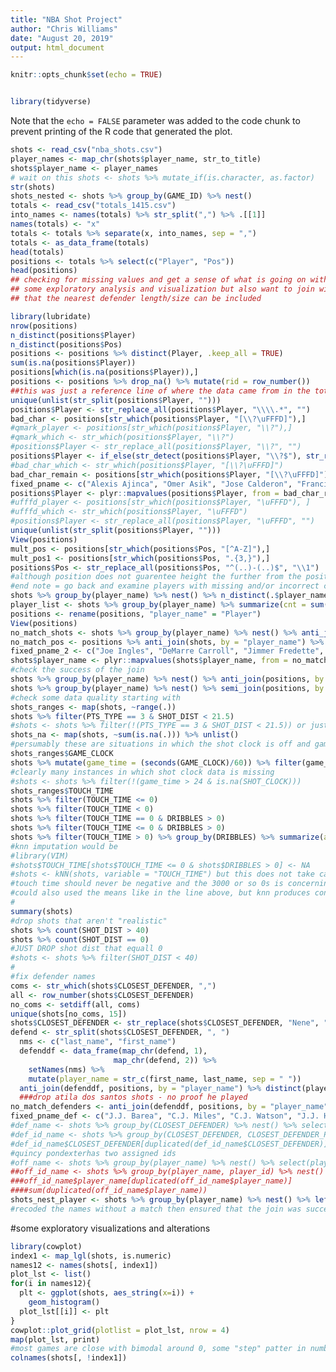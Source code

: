```yaml
---
title: "NBA Shot Project"
author: "Chris Williams"
date: "August 20, 2019"
output: html_document
---
```


```r
knitr::opts_chunk$set(echo = TRUE)
```

```r
```

```r
library(tidyverse)
```

Note that the `echo = FALSE` parameter was added to the code chunk to prevent printing of the R code that generated the plot.

```r
shots <- read_csv("nba_shots.csv")
player_names <- map_chr(shots$player_name, str_to_title)
shots$player_name <- player_names
# wait on this shots <- shots %>% mutate_if(is.character, as.factor)
str(shots)
shots_nested <- shots %>% group_by(GAME_ID) %>% nest()
totals <- read_csv("totals_1415.csv")
into_names <- names(totals) %>% str_split(",") %>% .[[1]]
names(totals) <- "x"
totals <- totals %>% separate(x, into_names, sep = ",")
totals <- as_data_frame(totals)
head(totals)
positions <- totals %>% select(c("Player", "Pos"))
head(positions)
## checking for missing values and get a sense of what is going on with the data including
## some exploratory analysis and visualization but also want to join with positions so 
## that the nearest defender length/size can be included
```

```r
library(lubridate)
nrow(positions)
n_distinct(positions$Player)
n_distinct(positions$Pos)
positions <- positions %>% distinct(Player, .keep_all = TRUE)
sum(is.na(positions$Player))
positions[which(is.na(positions$Player)),]
positions <- positions %>% drop_na() %>% mutate(rid = row_number())
##this was just a reference line of where the data came from in the totals df
unique(unlist(str_split(positions$Player, "")))
positions$Player <- str_replace_all(positions$Player, "\\\\.*", "")
bad_char <- positions[str_which(positions$Player, "[\\?\uFFFD]"),]
#qmark_player <- positions[str_which(positions$Player, "\\?"),]
#qmark_which <- str_which(positions$Player, "\\?")
#positions$Player <- str_replace_all(positions$Player, "\\?", "")
positions$Player <- if_else(str_detect(positions$Player, "\\?$"), str_replace(positions$Player, "\\?$", "c"), positions$Player)
#bad_char_which <- str_which(positions$Player, "[\\?\uFFFD]")
bad_char_remain <- positions[str_which(positions$Player, "[\\?\uFFFD]"),]
fixed_pname <- c("Alexis Ajinca", "Omer Asik", "Jose Calderon", "Francisco Garcia", "Manu Ginobili", "Jorge Gutierrez", "Nene Hilario", "Ersan Ilyasova", "Donatas Motiejunas", "Damjan Rudez", "Dennis Schroder", "Kevin Seraphin", "Hedo Turkoglu", "Jonas Valanciunas", "Anderson Varejao", "Greivis Vasquez", "Nikola Vucevic")
positions$Player <- plyr::mapvalues(positions$Player, from = bad_char_remain$Player, to = fixed_pname)
#ufffd_player <- positions[str_which(positions$Player, "\uFFFD"), ]
#ufffd_which <- str_which(positions$Player, "\uFFFD")
#positions$Player <- str_replace_all(positions$Player, "\uFFFD", "")
unique(unlist(str_split(positions$Player, "")))
View(positions)
mult_pos <- positions[str_which(positions$Pos, "[^A-Z]"),]
mult_pos1 <- positions[str_which(positions$Pos, ".{3,}"),]
positions$Pos <- str_replace_all(positions$Pos, "^(..)-(..)$", "\\1")
#although position does not guarentee height the further from the positions should represent "mismatch" scenarios, was unable to find player height in a useable format.
#end note = go back and examine players with missing and/or incorrect characters to fix their names
shots %>% group_by(player_name) %>% nest() %>% n_distinct(.$player_name)
player_list <- shots %>% group_by(player_name) %>% summarize(cnt = sum(FGM))
positions <- rename(positions, "player_name" = "Player")
View(positions)
no_match_shots <- shots %>% group_by(player_name) %>% nest() %>% anti_join(positions, by = "player_name") %>% select(player_name)
no_match_pos <- positions %>% anti_join(shots, by = "player_name") %>% select(player_name)
fixed_pname_2 <- c("Joe Ingles", "DeMarre Carroll", "Jimmer Fredette", "Monta Ellis", "J.J. Barea", "Al-Farouq Aminu", "Dirk Nowitzki", "Kyle O'Quinn", "LeBron James", "C.J. Watson", "C.J. Miles", "Danilo Gallinari", "J.J. Hickson", "P.J. Tucker", "Nerlens Noel", "K.J. McDaniels", "JaKarr Sampson", "Luc Mbah a Moute", "O.J. Mayo", "Beno Udrih", "Amar'e Stoudemire", "Tim Hardaway", "D.J. Augustin", "Dwyane Wade", "Ray McCallum", "Ben McLemore", "DeMarcus Cousins", "Steven Adams", "J.J. Redick", "DeAndre Jordan", "CJ McCollum", "LaMarcus Aldridge", "Allen Crabbe", "Zach LaVine")
shots$player_name <- plyr::mapvalues(shots$player_name, from = no_match_shots$player_name, to = fixed_pname_2)
#check the success of the join
shots %>% group_by(player_name) %>% nest() %>% anti_join(positions, by = "player_name") %>% select(player_name)
shots %>% group_by(player_name) %>% nest() %>% semi_join(positions, by = "player_name") %>% n_distinct(.$player_name)
#check some data quality starting with
shots_ranges <- map(shots, ~range(.))
shots %>% filter(PTS_TYPE == 3 & SHOT_DIST < 21.5)
#shots <- shots %>% filter(!(PTS_TYPE == 3 & SHOT_DIST < 21.5)) or just recode them to twos
shots_na <- map(shots, ~sum(is.na(.))) %>% unlist()
#persumably these are situations in which the shot clock is off and game clock seems to be within quarter
shots_ranges$GAME_CLOCK
shots %>% mutate(game_time = (seconds(GAME_CLOCK)/60)) %>% filter(game_time > 24 & is.na(SHOT_CLOCK))
#clearly many instances in which shot clock data is missing
#shots <- shots %>% filter(!(game_time > 24 & is.na(SHOT_CLOCK)))
shots_ranges$TOUCH_TIME
shots %>% filter(TOUCH_TIME <= 0)
shots %>% filter(TOUCH_TIME < 0)
shots %>% filter(TOUCH_TIME == 0 & DRIBBLES > 0)
shots %>% filter(TOUCH_TIME <= 0 & DRIBBLES > 0)
shots %>% filter(TOUCH_TIME > 0) %>% group_by(DRIBBLES) %>% summarize(ave_tt = mean(TOUCH_TIME), sd_tt = sd(TOUCH_TIME), cnt = n()) %>% filter(cnt > 40)
#knn imputation would be
#library(VIM)
#shots$TOUCH_TIME[shots$TOUCH_TIME <= 0 & shots$DRIBBLES > 0] <- NA
#shots <- kNN(shots, variable = "TOUCH_TIME") but this does not take care of the large number of 0s
#touch time should never be negative and the 3000 or so 0s is concerning
#could also used the means like in the line above, but knn produces consistently lower values and sd tends to be greater than 1 but around 1.15-1.35 for each dribble
#
summary(shots)
#drop shots that aren't "realistic"
shots %>% count(SHOT_DIST > 40)
shots %>% count(SHOT_DIST == 0)
#JUST DROP shot dist that equall 0
#shots <- shots %>% filter(SHOT_DIST < 40)
#
#fix defender names
coms <- str_which(shots$CLOSEST_DEFENDER, ",")
all <- row_number(shots$CLOSEST_DEFENDER)
no_coms <- setdiff(all, coms)
unique(shots[no_coms, 15])
shots$CLOSEST_DEFENDER <- str_replace(shots$CLOSEST_DEFENDER, "Nene", "Hilario, Nene")
defend <- str_split(shots$CLOSEST_DEFENDER, ", ")
  nms <- c("last_name", "first_name")
  defenddf <- data_frame(map_chr(defend, 1),
                       map_chr(defend, 2)) %>%
    setNames(nms) %>%
    mutate(player_name = str_c(first_name, last_name, sep = " "))
  anti_join(defenddf, positions, by = "player_name") %>% distinct(player_name)
  ###drop atila dos santos shots - no proof he played
no_match_defenders <- anti_join(defenddf, positions, by = "player_name") %>% distinct(player_name)
fixed_pname_def <- c("J.J. Barea", "C.J. Miles", "C.J. Watson", "J.J. Hickson", "Tim Hardaway", "J.J. Redick", "P.J. Tucker", "K.J. McDaniels", "C.J. Wilcox", "P.J. Hairston", "Jeffery Taylor", "Luigi Datome", "Chuck Hayes", "Glen Rice", "T.J. Warren", "Toure' Murry")
#def_name <- shots %>% group_by(CLOSEST_DEFENDER) %>% nest() %>% select(CLOSEST_DEFENDER)
#def_id_name <- shots %>% group_by(CLOSEST_DEFENDER, CLOSEST_DEFENDER_PLAYER_ID) %>% nest() %>% select(CLOSEST_DEFENDER, CLOSEST_DEFENDER_PLAYER_ID) 
#def_id_name$CLOSEST_DEFENDER[duplicated(def_id_name$CLOSEST_DEFENDER)]
#quincy pondexterhas two assigned ids
#off_name <- shots %>% group_by(player_name) %>% nest() %>% select(player_name)
##off_id_name <- shots %>% group_by(player_name, player_id) %>% nest() %>% select(player_name, player_id)
###off_id_name$player_name[duplicated(off_id_name$player_name)]
####sum(duplicated(off_id_name$player_name))
shots_nest_player <- shots %>% group_by(player_name) %>% nest() %>% left_join(positions, by = "player_name")
#recoded the names without a match then ensured that the join was successful, shots is now nested
```
#some exploratory visualizations and alterations
```r
library(cowplot)
index1 <- map_lgl(shots, is.numeric)
names12 <- names(shots[, index1])
plot_lst <- list()
for(i in names12){
  plt <- ggplot(shots, aes_string(x=i)) +
    geom_histogram()
  plot_lst[[i]] <- plt
}
cowplot::plot_grid(plotlist = plot_lst, nrow = 4)
map(plot_lst, print)
#most games are close with bimodal around 0, some "step" patter in number of shots, very few overtime games, relatively normal distr of shot clock with many at 24 (likely off rebounds), most dribbles under 5 short touch time, shots seem to match "modern" nba with most either close or far with relatively few midrange, doesn't seem to be data error in reporting pts type (at least in putting a number other than 2 or 3), most shots occur with a defender with 5 or so feet, fgm is either 1 or 0
colnames(shots[, !index1])
```

